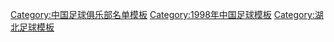{{Football squad with logo
 | name      = 1998年武汉红金龙名单
 | bgcolor   =#1E90FF
 | textcolor   = #FFFFFF
 | teamname  = 武汉红金龙
 | seasontitle=[[1998年中国足球甲A联赛|<span style="color: #FFFFFF;">1998年</span>]][[中国足球甲级A组联赛|<span style="color: #FFFFFF;">甲A第8名</span>]]
 | teamlogo  =  
 | p1=[[阎毅]]
 | p2=[[吕守华]]
 | p3=[[杨小纯]]
 | p4=[[黄岩 (足球运动员)|黄岩]]
 | p5={{flagicon|BUL}} {{en-link|斯托扬|Stoyan Atsarov}}
 | p6=[[余捷]]
 | p7=[[雷军 (足球运动员)|雷军]]
 | p8=[[任忠新]]
 | p9={{flagicon|KOR}} [[金太勋]]
 | p10=[[张斌 (足球运动员)|张斌]]
 | p11=[[张波 (1973年)|张波]]
 | p12=[[李昊 (足球运动员)|李昊]]
 | p14=[[丁磊 (足球运动员)|丁磊]]
 | p15={{flagicon|BUL}} {{en-link|罗曼·帕纳约托夫|Rumen Panayotov|罗曼}}
 | p16=[[蔡晟]]
 | p17=[[李晓]]
 | p18=[[王军 (1964年)|王军]]
 | p19=[[金明国 (足球运动员)|金明国]]
 | p20=[[李刚 (足球运动员)|李刚]]
 | p21=[[罗菲 (足球运动员)|罗菲]]
 | p22=[[童年 (足球运动员)|童年]]
 | p23=[[杨戟]]
 | p24=[[徐闻杰]]
 | p25=[[高雷雷]]
 | p27=[[罗吉军]]
 | p28=[[纪陆]]
 | p29={{flagicon|KOR}} {{en-link|洪道柏|Hong Do-Pyo}}
 | p30={{flagicon|KOR}} {{en-link|金国焕|Kim Gook-Hwan}}
 | p31={{flagicon|KOR}} {{en-link|朴钟灿|Park Jong-Chan}}
 | p32={{flagicon|PAR}} [[格拉尔多]]
 | p33={{flagicon|KOR}} {{en-link|李映培|Lee Young-Bae}}
 | p34={{flagicon|KOR}} {{en-link|李斗宁|Lee Doo-Young}}
 | p35={{flagicon|BDI}} {{en-link|米西尔|Michel Minko}}
 | p36=[[郑斌]]
 | p37=[[刘林 (足球运动员)|刘林]]
 | p38=[[王文华 (足球运动员)|王文华]]
 | manager={{flagicon|KOR}} {{en-link|朴钟焕|Park Jong-hwan}}/[[戚务生]]
}}<noinclude>
{{DEFAULTSORT:Wuhan F.C. Squad 1998}}
[[Category:中国足球俱乐部名单模板]]
[[Category:1998年中国足球模板]]
[[Category:湖北足球模板]]